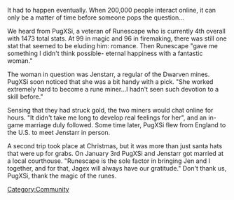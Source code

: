 {{Update|date = 29 January 2003}}

It had to happen eventually. When 200,000 people interact online, it can only be a matter of time before someone pops the question...

We heard from PugXSi, a veteran of Runescape who is currently 4th overall with 1473 total stats. At 99 in magic and 96 in firemaking, there was still one stat that seemed to be eluding him: romance. Then Runescape "gave me something I didn't think possible- eternal happiness with a fantastic woman."

The woman in question was Jenstarr, a regular of the Dwarven mines. PugXSi soon noticed that she was a bit handy with a pick. "She worked extremely hard to become a rune miner...I hadn't seen such devotion to a skill before."

Sensing that they had struck gold, the two miners would chat online for hours. "It didn't take me long to develop real feelings for her", and an in-game marriage duly followed. Some time later, PugXSi flew from England to the U.S. to meet Jenstarr in person.

A second trip took place at Christmas, but it was more than just santa hats that were up for grabs. On January 3rd PugXSi and Jenstarr got married at a local courthouse. "Runescape is the sole factor in bringing Jen and I together, and for that, Jagex will always have our gratitude." Don't thank us, PugXSi, thank the magic of the runes.

[[Category:Updates|{{PAGENAME}}]]
[[Category:Community]]
